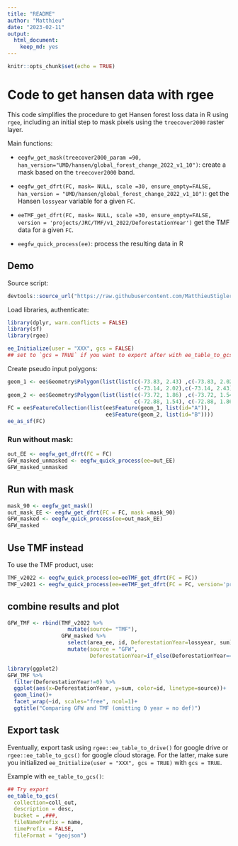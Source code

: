 ```yaml
---
title: "README"
author: "Matthieu"
date: "2023-02-11"
output:
  html_document:
    keep_md: yes
---
```


```r
knitr::opts_chunk$set(echo = TRUE)
```

# Code to get hansen data with rgee

This code simplifies the procedure to get Hansen forest loss data in R using `rgee`, including an initial step to mask pixels using the `treecover2000` raster layer. 

Main functions:

- `eegfw_get_mask(treecover2000_param =90, han_version="UMD/hansen/global_forest_change_2022_v1_10")`: create a mask based on the `treecover2000` band.

- `eegfw_get_dfrt(FC, mask= NULL, scale =30, ensure_empty=FALSE, han_version = "UMD/hansen/global_forest_change_2022_v1_10")`: get the Hansen `lossyear` variable for a given `FC`.

- `eeTMF_get_dfrt(FC, mask= NULL, scale =30, ensure_empty=FALSE, version = 'projects/JRC/TMF/v1_2022/DeforestationYear')`
get the TMF data for a given `FC`.

- `eegfw_quick_process(ee)`: process the resulting data in R


## Demo

Source script:

```r
devtools::source_url("https://raw.githubusercontent.com/MatthieuStigler/Misc/master/spatial/rgee/rgee_hansen_forest/eegfw_get_hansen.R")
```

Load libraries, authenticate:

```r
library(dplyr, warn.conflicts = FALSE)
library(sf)
library(rgee)

ee_Initialize(user = "XXX", gcs = FALSE)
## set to `gcs = TRUE` if you want to export after with ee_table_to_gcs()
```

Create pseudo input polygons:

```r
geom_1 <- ee$Geometry$Polygon(list(list(c(-73.83, 2.43) ,c(-73.83, 2.02),
                                        c(-73.14, 2.02),c(-73.14, 2.43))))
geom_2 <- ee$Geometry$Polygon(list(list(c(-73.72, 1.86) ,c(-73.72, 1.54),
                                        c(-72.88, 1.54), c(-72.88, 1.86))))
FC = ee$FeatureCollection(list(ee$Feature(geom_1, list(id="A")),
                               ee$Feature(geom_2, list(id="B"))))
ee_as_sf(FC)
```



### Run without mask:

```r
out_EE <- eegfw_get_dfrt(FC = FC)
GFW_masked_unmasked <- eegfw_quick_process(ee=out_EE)
GFW_masked_unmasked
```

## Run with mask

```r
mask_90 <- eegfw_get_mask()
out_mask_EE <- eegfw_get_dfrt(FC = FC, mask =mask_90)
GFW_masked <- eegfw_quick_process(ee=out_mask_EE)
GFW_masked
```


## Use TMF instead

To use the TMF product, use:

```r
TMF_v2022 <- eegfw_quick_process(ee=eeTMF_get_dfrt(FC = FC))
TMF_v2021 <- eegfw_quick_process(ee=eeTMF_get_dfrt(FC = FC, version='projects/JRC/TMF/v1_2021/DeforestationYear'))
```

## combine results and plot

```r
GFW_TMF <- rbind(TMF_v2022 %>% 
                   mutate(source= "TMF"),
                 GFW_masked %>% 
                   select(area_ee, id, DeforestationYear=lossyear, sum) %>% 
                   mutate(source = "GFW",
                          DeforestationYear=if_else(DeforestationYear==0, 0, DeforestationYear+2000)))

library(ggplot2)
GFW_TMF %>% 
  filter(DeforestationYear!=0) %>% 
  ggplot(aes(x=DeforestationYear, y=sum, color=id, linetype=source))+
  geom_line()+
  facet_wrap(~id, scales="free", ncol=1)+
  ggtitle("Comparing GFW and TMF (omitting 0 year = no def)")
```

## Export task

Eventually, export task using `rgee::ee_table_to_drive()` for google drive or `rgee::ee_table_to_gcs()` for google cloud storage. For the latter, make sure you initialized `ee_Initialize(user = "XXX", gcs = TRUE)` with `gcs = TRUE`. 

Example with `ee_table_to_gcs()`:

```r
## Try export
ee_table_to_gcs(
  collection=coll_out,
  description = desc,
  bucket = ,###,
  fileNamePrefix = name,
  timePrefix = FALSE,
  fileFormat = "geojson")
```

